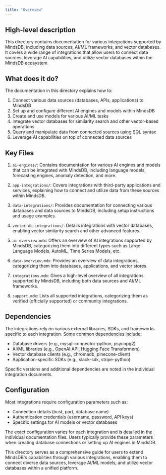 ```yaml
---
title: "Overview"
---
```


## High-level description

This directory contains documentation for various integrations supported by MindsDB, including data sources, AI/ML frameworks, and vector databases. It covers a wide range of integrations that allow users to connect data sources, leverage AI capabilities, and utilize vector databases within the MindsDB ecosystem.

## What does it do?

The documentation in this directory explains how to:

1. Connect various data sources (databases, APIs, applications) to MindsDB
2. Set up and configure different AI engines and models within MindsDB
3. Create and use models for various AI/ML tasks
4. Integrate vector databases for similarity search and other vector-based operations
5. Query and manipulate data from connected sources using SQL syntax
6. Leverage AI capabilities on top of connected data sources

## Key Files

1. `ai-engines/`: Contains documentation for various AI engines and models that can be integrated with MindsDB, including language models, forecasting engines, anomaly detection, and more.

2. `app-integrations/`: Covers integrations with third-party applications and services, explaining how to connect and utilize data from these sources within MindsDB.

3. `data-integrations/`: Provides documentation for connecting various databases and data sources to MindsDB, including setup instructions and usage examples.

4. `vector-db-integrations/`: Details integrations with vector databases, enabling vector similarity search and other advanced features.

5. `ai-overview.mdx`: Offers an overview of AI integrations supported by MindsDB, categorizing them into different types such as Large Language Models, AutoML, Time Series Models, etc.

6. `data-overview.mdx`: Provides an overview of data integrations, categorizing them into databases, applications, and vector stores.

7. `integrations.mdx`: Gives a high-level overview of all integrations supported by MindsDB, including both data sources and AI/ML frameworks.

8. `support.mdx`: Lists all supported integrations, categorizing them as verified (officially supported) or community integrations.

## Dependencies

The integrations rely on various external libraries, SDKs, and frameworks specific to each integration. Some common dependencies include:

- Database drivers (e.g., mysql-connector-python, psycopg2)
- AI/ML libraries (e.g., OpenAI API, Hugging Face Transformers)
- Vector database clients (e.g., chromadb, pinecone-client)
- Application-specific SDKs (e.g., slack-sdk, stripe-python)

Specific versions and additional dependencies are noted in the individual integration documents.

## Configuration

Most integrations require configuration parameters such as:

- Connection details (host, port, database name)
- Authentication credentials (username, password, API keys)
- Specific settings for AI models or vector databases

The exact configuration varies for each integration and is detailed in the individual documentation files. Users typically provide these parameters when creating database connections or setting up AI engines in MindsDB.

This directory serves as a comprehensive guide for users to extend MindsDB's capabilities through various integrations, enabling them to connect diverse data sources, leverage AI/ML models, and utilize vector databases within a unified platform.